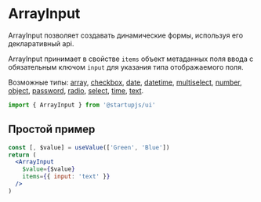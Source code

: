 
# ArrayInput

ArrayInput позволяет создавать динамические формы, используя его декларативный api.

ArrayInput принимает в свойстве `items` объект метаданных поля ввода с обязательным ключом `input` для указания типа отображаемого поля.

Возможные типы: [array](/docs/forms/Array), [сheckbox](/docs/forms/Checkbox), [date](/docs/forms/DateTimePicker), [datetime](/docs/forms/DateTimePicker), [multiselect](/docs/forms/Multiselect), [number](/docs/forms/NumberInput), [object](/docs/forms/ObjectInput), [password](/docs/forms/PasswordInput), [radio](/docs/forms/Radio), [select](/docs/forms/Select), [time](/docs/forms/DateTimePicker), [text](/docs/forms/TextInput).

```jsx
import { ArrayInput } from '@startupjs/ui'
```

## Простой пример

```jsx example
const [, $value] = useValue(['Green', 'Blue'])
return (
  <ArrayInput
    $value={$value}
    items={{ input: 'text' }}
  />
)
```
